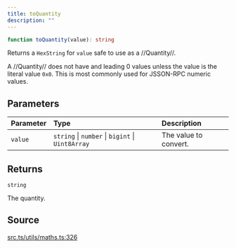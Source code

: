 ```yaml
---
title: toQuantity
description: ""
---
```


```ts
function toQuantity(value): string
```

Returns a `HexString` for `value` safe to use as a //Quantity//.

 A //Quantity// does not have and leading 0 values unless the value is
 the literal value `0x0`. This is most commonly used for JSSON-RPC
 numeric values.

## Parameters

| Parameter | Type | Description |
| :------ | :------ | :------ |
| `value` | `string` \| `number` \| `bigint` \| `Uint8Array` | The value to convert. |

## Returns

`string`

The quantity.

## Source

[src.ts/utils/maths.ts:326](https://github.com/dominant-strategies/quais-6.js/blob/3f482dd134064d41657ff7dc9ba8162f741c9c83/src.ts/utils/maths.ts#L326)
